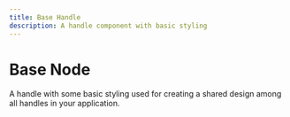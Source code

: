 ```yaml
---
title: Base Handle
description: A handle component with basic styling
---
```




# Base Node

A handle with some basic styling used for creating a shared design among all handles in your application.

<UiComponentViewer />
